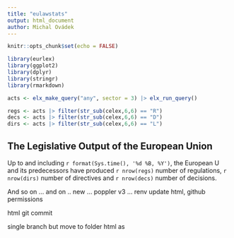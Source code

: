 ```yaml
---
title: "eulawstats"
output: html_document
author: Michal Ovádek
---
```


```r
knitr::opts_chunk$set(echo = FALSE)
```


```r
library(eurlex)
library(ggplot2)
library(dplyr)
library(stringr)
library(rmarkdown)

acts <- elx_make_query("any", sector = 3) |> elx_run_query()

regs <- acts |> filter(str_sub(celex,6,6) == "R")
decs <- acts |> filter(str_sub(celex,6,6) == "D")
dirs <- acts |> filter(str_sub(celex,6,6) == "L")
```

## The Legislative Output of the European Union

Up to and including `r format(Sys.time(), '%d %B, %Y')`, the European U and its predecessors have produced `r nrow(regs)` number of regulations, `r nrow(dirs)` number of directives and `r nrow(decs)` number of decisions.

And so on ... and on .. new ... poppler v3 ... renv update html, github permissions 

html git commit   

single branch but move to folder html  as
